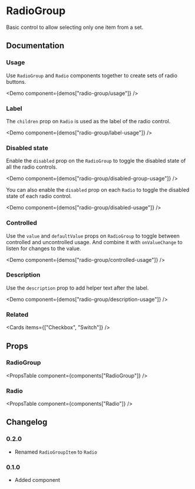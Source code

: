 
# RadioGroup

Basic control to allow selecting only one item from a set.

## Documentation

### Usage

Use `RadioGroup` and `Radio` components together to create sets of radio buttons.

<Demo component={demos["radio-group/usage"]} />

### Label

The `children` prop on `Radio` is used as the label of the radio control.

<Demo component={demos["radio-group/label-usage"]} />

### Disabled state

Enable the `disabled` prop on the `RadioGroup` to toggle the disabled state of all the radio controls.

<Demo component={demos["radio-group/disabled-group-usage"]} />

You can also enable the `disabled` prop on each `Radio` to toggle the disabled state of each radio control.

<Demo component={demos["radio-group/disabled-usage"]} />

### Controlled

Use the `value` and `defaultValue` props on `RadioGroup` to toggle between controlled and uncontrolled usage. And combine it with `onValueChange` to listen for changes to the value.

<Demo component={demos["radio-group/controlled-usage"]} />

### Description

Use the `description` prop to add helper text after the label.

<Demo component={demos["radio-group/description-usage"]} />

### Related

<Cards items={["Checkbox", "Switch"]} />

## Props

### RadioGroup

<PropsTable component={components["RadioGroup"]} />

### Radio

<PropsTable component={components["Radio"]} />

## Changelog

### 0.2.0

- Renamed `RadioGroupItem` to `Radio`

### 0.1.0

- Added component
